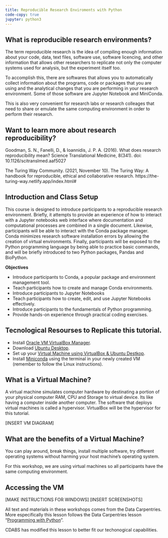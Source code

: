 ```yaml
---
title: Reproducible Research Enviroments with Python
code-copy: true
jupyter: python3
---
```


## What is reproducible research environments?

The term reproducible research is the idea of compiling enough information about your code, data, text files, software use, software licencing, and other information that allows other researchers to replicate not only the computer systems used for analysis, but the experiment itself too. 

To accomplish this, there are softwares that allows you to automatically collect information about the programs, code or packages that you are using and the analytical changes that you are performing in your research environment. Some of those software are Jupyter Notebook and MiniConda. 

This is also very convenient for research labs or research colleages that need to share or emulate the same computing environment in order to perform their research. 

::: {.callout-tip}
## Want to learn more about research reproducibility?

Goodman, S. N., Fanelli, D., & Ioannidis, J. P. A. (2016). What does research reproducibility mean? Science Translational Medicine, 8(341). doi: 10.1126/scitranslmed.aaf5027

The Turing Way Community. (2021, November 10). The Turing Way: A handbook for reproducible, ethical and collaborative research. https://the-turing-way.netlify.app/index.html#
:::

## Introduction and Class Setup

This course is designed to introduce participants to a reproducible research environment. Briefly, it attempts to provide an experience of how to interact with a Jupyter notebooks web interface where documentation and computational processes are combined in a single document. Likewise, participants will be able to interact with the Conda package manager. Conda minimizes research software installation errors by allowing the creation of virtual environments. Finally, participants will be exposed to the Python programming language by being able to practice basic commands, and will be briefly introduced to two Python packages, Pandas and BioPython.

::: {.callout-note appearance="minimal"}
**Objectives**

- Introduce participants to Conda, a popular package and environment management tool.
- Teach participants how to create and manage Conda environments.
- Introduce participants to Jupyter Notebooks 
- Teach participants how to create, edit, and use Jupyter Notebooks effectively.
- Introduce participants to the fundamentals of Python programming.
- Provide hands-on experience through practical coding exercises.
:::

::: {.callout-note collapse="true"}
## Tecnological Resourses to Replicate this tutorial. 
- Install [Oracle VM VirtualBox Manager](https://www.virtualbox.org/wiki/Downloads).
- Download [Ubuntu Desktop](https://ubuntu.com/download/desktop). 
- Set up your [Virtual Machine using VirtualBox & Ubuntu Destkop](https://ubuntu.com/tutorials/how-to-run-ubuntu-desktop-on-a-virtual-machine-using-virtualbox#1-overview).
- Install [Miniconda](https://docs.conda.io/projects/miniconda/en/latest/#quick-command-line-install) using the terminal in your newly created VM (remember to follow the Linux instructions).
:::


## What is a Virtual Machine? 

A virtual machine simulates computer hardware by destinating a portion of your physical computer RAM, CPU and Storage to virtual device. Its like having a computer inside another computer. The software that deploys virtual machines is called a hypervisor. VirtualBox will be the hypervisor for this tutorial.

[INSERT VM DIAGRAM]

## What are the benefits of a Virtual Machine?

You can play around, break things, install multiple software, try different operating systems without harming your host machine's operating system.

For this workshop, we are using virtual machines so all participants have the same computing environment.

## Accessing the VM

[MAKE INSTRUCTIONS FOR WINDOWS]
[INSERT SCREENSHOTS]


::: {.callout-note collapse="true"}
All text and materials in these workshops comes from the Data Carpentries. More especifically this lesson follows the Data Carpentries lesson "[Programming with Python](https://j-p-courneya.github.io/Intro-Python-Bioinformatics/)". 

CDABS has modified this lesson to better fit our techonogical capabilities.
:::